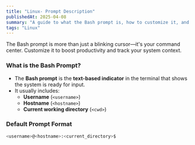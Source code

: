 ```yaml
---
title: "Linux- Prompt Description"
publishedAt: 2025-04-08
summary: "A guide to what the Bash prompt is, how to customize it, and why it matters."
tags: "Linux"
---
```



<Callout emoji="⌨️">
  The Bash prompt is more than just a blinking cursor—it's your command center. Customize it to boost productivity and track your system context.
</Callout>

### **What is the Bash Prompt?**

- The **Bash prompt** is the **text-based indicator** in the terminal that shows the system is ready for input.
- It usually includes:
  - **Username** (`<username>`)
  - **Hostname** (`<hostname>`)
  - **Current working directory** (`<cwd>`)

### **Default Prompt Format**

```bash
<username>@<hostname>:<current_directory>$
